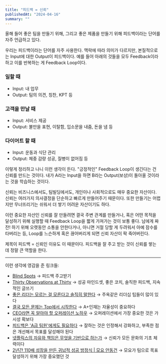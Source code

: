 ```yaml
---
title: "피드백 = 신뢰"
publishedAt: "2024-04-16"
summary: ""
---
```


올해 들어 좋은 팀을 만들기 위해, 그리고 좋은 제품을 만들기 위해 피드백이라는 단어를 자주 언급하고 있다.

우리는 피드백이라는 단어를 자주 사용한다. 맥락에 따라 의미가 다르지만, 본질적으로는 Input에 대한 Output이 피드백이다. 예를 들어 아래의 것들을 모두 Feedback이라 하고 이를 반복하는 게 Feedback Loop이다.

### 일할 때

-   Input: 내 업무
-   Output: 팀의 의견, 칭찬, KPT 등

### 고객을 만날 때

-   Input: 서비스 제공
-   Output: 불만을 표현, 이탈함, 입소문을 내줌, 돈을 냄 등

### 다이어트 할 때

-   Input: 운동과 식단 관리
-   Output: 체중 감량 성공, 질병이 없어짐 등

이렇게 정리하고 나니 이런 생각이 든다. "긍정적인" Feedback Loop이 생긴다는 건 신뢰를 만드는 것이다. 내가 A라는 Input을 하면 B라는 Output(보상)이 돌아올 것이라는 것을 학습하는 것이다.

신뢰는 비즈니스에서도, 팀빌딩에서도, 개인이나 사회적으로도 매우 중요한 자산이다. 신뢰는 여러가지 의사결정을 단순하고 빠르게 만들어주기 때문이다. 또한 만들기는 어렵지만 무너뜨리기는 쉬워서 더 쌓기 어려운 자산이기도 하다.

이런 중요한 자산인 신뢰를 잘 만들려면 결국 주변 관계를 만들거나, 혹은 어떤 목적을 달성하기 위해 실행할 때 Feedback Loop을 짧게 가져가는 것이 보통 좋다. 남에게 짜잔! 하기 위해 오랫동안 소통을 안한다거나, 아니면 거절 당할 게 두려워서 아예 잠수를 타버리는 등, Loop를 느슨하게 혹은 끊어버리게 되면 신뢰 자산이 팍 죽어버린다.

제목이 피드백 = 신뢰인 이유도 이 때문이다. 피드백을 잘 주고 받는 것이 신뢰를 쌓는 데 정말 큰 역할을 한다.

---

이런 생각에 영감을 준 링크들:

-   [Blind Spots](https://debliu.substack.com/p/blind-spots) → 피드백 주고받기
-   [Thirty Observations at Thirty](https://delian.io/thirty) → 성공 마인드셋, 좋은 코치, 솔직한 피드백, 지속적인 글쓰기
-   [좋은 리더는 모르는 걸 모른다고 솔직히 말한다](https://brunch.co.kr/@ashashash/154) → 주옥같은 리더십 팁들이 많이 있다
-   [결국 모든 문제는 Top에서 시작한다](https://www.demodaysv.com/everything-starts-from-the-top/) → A+인재는 자율성이 중요하다
-   [CEO라면 꼭 알아야 할 오퍼레이션 노하우](https://ghost-kr.channel.io/operation-tip/) → 오퍼레이션에서 가장 중요한 것은 가시성 확보다
-   [피드백은 'A급 팀원'에게도 필요하다](https://brunch.co.kr/@1312capo/47) → 잘하는 것은 인정해서 강화하고, 부족한 점은 개선해서 목표를 달성해야 된다
-   [넷플릭스의 자유와 책임은 무엇을 기반으로 하는가](https://brunch.co.kr/@sasap12/107) → 신뢰가 모든 문화의 기초 체력이다
-   [2년간 110배 성장을 만든 귀납적 성공 방정식 | 모요 안동건](https://youtu.be/mqJ5YKlMIaM?si=SVx6zp0A0kgrEY9l) → 모요가 팀으로 목표 달성하기 위해 가장 중요했던 것
